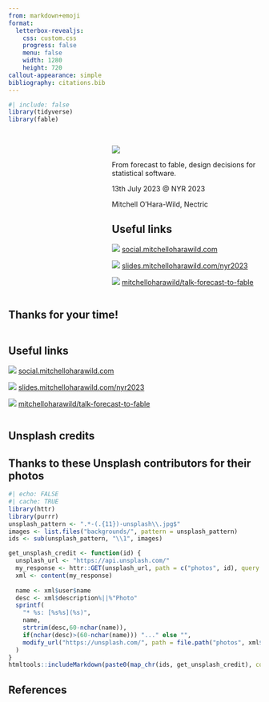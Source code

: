 ```yaml
---
from: markdown+emoji
format: 
  letterbox-revealjs:
    css: custom.css
    progress: false
    menu: false
    width: 1280
    height: 720
callout-appearance: simple
bibliography: citations.bib
---
```


```r
#| include: false
library(tidyverse)
library(fable)
```

## {}

::: columns
::: {.column width="37.5%"}
:::
::: {.column width="60%"}

::: {.sticker-float}
![](resources/fable.svg)
:::

::: {.title data-id="title"}
From forecast to fable, design decisions for statistical software.
:::

::: {.dateplace}
13th July 2023 @ NYR 2023
:::

Mitchell O'Hara-Wild, Nectric

::: {.callout-link}

## Useful links

![](resources/forum.svg){.icon} [social.mitchelloharawild.com](https://social.mitchelloharawild.com/)

![](resources/projector-screen-outline.svg){.icon} [slides.mitchelloharawild.com/nyr2023](https://slides.mitchelloharawild.com/nyr2023)

![](resources/github.svg){.icon} [mitchelloharawild/talk-forecast-to-fable](https://github.com/mitchelloharawild/talk-forecast-to-fable)

:::

:::
:::

<!-- ![](backgrounds/){.image-left} -->


## Thanks for your time!

::: columns
::: {.column width="60%"}

::: {.callout-link}
## Useful links

![](resources/forum.svg){.icon} [social.mitchelloharawild.com](https://social.mitchelloharawild.com/)

![](resources/projector-screen-outline.svg){.icon} [slides.mitchelloharawild.com/nyr2023](https://slides.mitchelloharawild.com/nyr2023)

![](resources/github.svg){.icon} [mitchelloharawild/talk-forecast-to-fable](https://github.com/mitchelloharawild/talk-forecast-to-fable)
:::

:::
:::

<!-- ![](backgrounds/){.image-right} -->

## Unsplash credits

::: {.callout-unsplash}

## Thanks to these Unsplash contributors for their photos

```r
#| echo: FALSE
#| cache: TRUE
library(httr)
library(purrr)
unsplash_pattern <- ".*-(.{11})-unsplash\\.jpg$"
images <- list.files("backgrounds/", pattern = unsplash_pattern)
ids <- sub(unsplash_pattern, "\\1", images)

get_unsplash_credit <- function(id) {
  unsplash_url <- "https://api.unsplash.com/" 
  my_response <- httr::GET(unsplash_url, path = c("photos", id), query = list(client_id=Sys.getenv("UNSPLASH_ACCESS")))
  xml <- content(my_response)
  
  name <- xml$user$name
  desc <- xml$description%||%"Photo"
  sprintf(
    "* %s: [%s%s](%s)",
    name,
    strtrim(desc,60-nchar(name)),
    if(nchar(desc)>(60-nchar(name))) "..." else "",
    modify_url("https://unsplash.com/", path = file.path("photos", xml$id))
  )
}
htmltools::includeMarkdown(paste0(map_chr(ids, get_unsplash_credit), collapse = "\n"))
```

:::

## References

